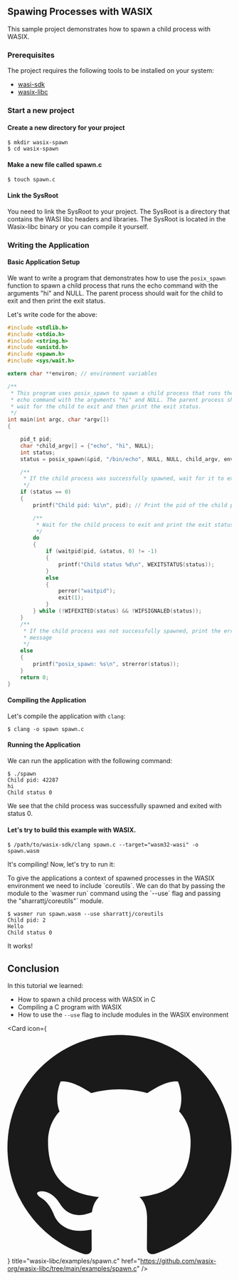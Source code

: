 ## Spawing Processes with WASIX

This sample project demonstrates how to spawn a child process with WASIX.

### Prerequisites

The project requires the following tools to be installed on your system:

- [wasi-sdk](https://github.com/WebAssembly/wasi-sdk)
- [wasix-libc](https://github.com/wasix-org/wasix-libc)


<Steps>

### Start a new project

#### Create a new directory for your project

```shell copy
$ mkdir wasix-spawn
$ cd wasix-spawn
```

#### Make a new file called spawn.c

```shell copy
$ touch spawn.c
```

#### Link the SysRoot

<Callout type="info" emoji="ℹ️">
  You need to link the SysRoot to your project. The SysRoot is a directory that
  contains the WASI libc headers and libraries. The SysRoot is located in the
  Wasix-libc binary or you can compile it yourself.
</Callout>

### Writing the Application

#### Basic Application Setup

We want to write a program that demonstrates how to use the `posix_spawn` function to spawn a child process that runs the echo command with the arguments "hi" and NULL. The parent process should wait for the child to exit and then print the exit status.

Let's write code for the above:

```c copy filename="spawn.c"
#include <stdlib.h>
#include <stdio.h>
#include <string.h>
#include <unistd.h>
#include <spawn.h>
#include <sys/wait.h>

extern char **environ; // environment variables

/**
 * This program uses posix_spawn to spawn a child process that runs the
 * echo command with the arguments "hi" and NULL. The parent process should
 * wait for the child to exit and then print the exit status.
 */
int main(int argc, char *argv[])
{

    pid_t pid;                                                                // The pid of the child process will be stored here
    char *child_argv[] = {"echo", "hi", NULL};                                // The arguments to the child process
    int status;                                                               // The exit status of the child process will be stored here
    status = posix_spawn(&pid, "/bin/echo", NULL, NULL, child_argv, environ); // Spawn the child process

    /**
     * If the child process was successfully spawned, wait for it to exit and
     */
    if (status == 0)
    {
        printf("Child pid: %i\n", pid); // Print the pid of the child process

        /**
         * Wait for the child process to exit and print the exit status
         */
        do
        {
            if (waitpid(pid, &status, 0) != -1)
            {
                printf("Child status %d\n", WEXITSTATUS(status));
            }
            else
            {
                perror("waitpid");
                exit(1);
            }
        } while (!WIFEXITED(status) && !WIFSIGNALED(status));
    }
    /**
     * If the child process was not successfully spawned, print the error
     * message
     */
    else
    {
        printf("posix_spawn: %s\n", strerror(status));
    }
    return 0;
}
```

#### Compiling the Application

Let's compile the application with `clang`:

```shell
$ clang -o spawn spawn.c
```

#### Running the Application

We can run the application with the following command:

```shell
$ ./spawn
Child pid: 42287
hi
Child status 0
```

We see that the child process was successfully spawned and exited with status 0.

#### Let's try to build this example with WASIX.

```shell
$ /path/to/wasix-sdk/clang spawn.c --target="wasm32-wasi" -o spawn.wasm
```

It's compiling! Now, let's try to run it:

<Callout type="default" emoji="🗂️">
  To give the applications a context of spawned processes in the WASIX
  environment we need to include `coreutils`. We can do that by passing the
  module to the `wasmer run` command using the `--use` flag and passing the
  "sharrattj/coreutils"` module.
</Callout>

```shell
$ wasmer run spawn.wasm --use sharrattj/coreutils
Child pid: 2
Hello
Child status 0
```

It works!

</Steps>

## Conclusion

In this tutorial we learned:

- How to spawn a child process with WASIX in C
- Compiling a C program with WASIX
- How to use the `--use` flag to include modules in the WASIX environment


<Card
  icon={
    <svg viewBox="0 0 24 24" className=" transform scale-[120%] mr-2">
      <path
        fill="currentColor"
        d="M12 .297c-6.63 0-12 5.373-12 12 0 5.303 3.438 9.8 8.205 11.385.6.113.82-.258.82-.577 0-.285-.01-1.04-.015-2.04-3.338.724-4.042-1.61-4.042-1.61C4.422 18.07 3.633 17.7 3.633 17.7c-1.087-.744.084-.729.084-.729 1.205.084 1.838 1.236 1.838 1.236 1.07 1.835 2.809 1.305 3.495.998.108-.776.417-1.305.76-1.605-2.665-.3-5.466-1.332-5.466-5.93 0-1.31.465-2.38 1.235-3.22-.135-.303-.54-1.523.105-3.176 0 0 1.005-.322 3.3 1.23.96-.267 1.98-.399 3-.405 1.02.006 2.04.138 3 .405 2.28-1.552 3.285-1.23 3.285-1.23.645 1.653.24 2.873.12 3.176.765.84 1.23 1.91 1.23 3.22 0 4.61-2.805 5.625-5.475 5.92.42.36.81 1.096.81 2.22 0 1.606-.015 2.896-.015 3.286 0 .315.21.69.825.57C20.565 22.092 24 17.592 24 12.297c0-6.627-5.373-12-12-12"
      />
    </svg>
  }
  title="wasix-libc/examples/spawn.c"
  href="https://github.com/wasix-org/wasix-libc/tree/main/examples/spawn.c"
/>
